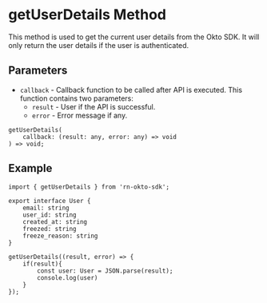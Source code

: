 
# getUserDetails Method
This method is used to get the current user details from the Okto SDK. It will only return the user details if the user is authenticated.

## Parameters
- `callback` - Callback function to be called after API is executed. This function contains two parameters:
  - `result` - User if the API is successful.
  - `error` - Error message if any.

```tsx copy
getUserDetails(
    callback: (result: any, error: any) => void
) => void;
```

## Example
```tsx copy
import { getUserDetails } from 'rn-okto-sdk';

export interface User {
    email: string
    user_id: string
    created_at: string
    freezed: string
    freeze_reason: string
}

getUserDetails((result, error) => {
    if(result){
        const user: User = JSON.parse(result);
        console.log(user)
    }
});
```
